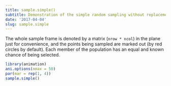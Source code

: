 ```yaml
---
title: sample.simple()
subtitle: Demonstration of the simple random sampling without replacement
date: '2017-04-04'
slug: sample.simple
---
```


The whole sample frame is denoted by a matrix (`nrow * ncol`) in the
plane just for convenience, and the points being sampled are marked out (by
red circles by default). Each member of the population has an equal and known
chance of being selected.
 
```r
library(animation)
ani.options(nmax = 50)
par(mar = rep(1, 4))
sample.simple()
```
